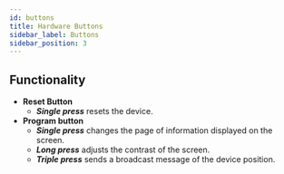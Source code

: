 ```yaml
---
id: buttons
title: Hardware Buttons
sidebar_label: Buttons
sidebar_position: 3
---
```


## Functionality

- **Reset Button**
	- _**Single press**_ resets the device.
- **Program button**
	- _**Single press**_ changes the page of information displayed on the screen.
	- _**Long press**_ adjusts the contrast of the screen.
	- _**Triple press**_ sends a broadcast message of the device position.
